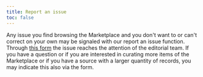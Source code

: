 ```yaml
---
title: Report an issue
toc: false
---
```

Any issue you find browsing the Marketplace and you don't want to or can't correct on your own may be signaled with our report an issue function. Through [this form](/contact?subject=Report+an+issue) the issue reaches the attention of the editorial team. If you have a question or if you are interested in curating more items of the Marketplace or if you have a source with a larger quantity of records, you may indicate this also via the form.
